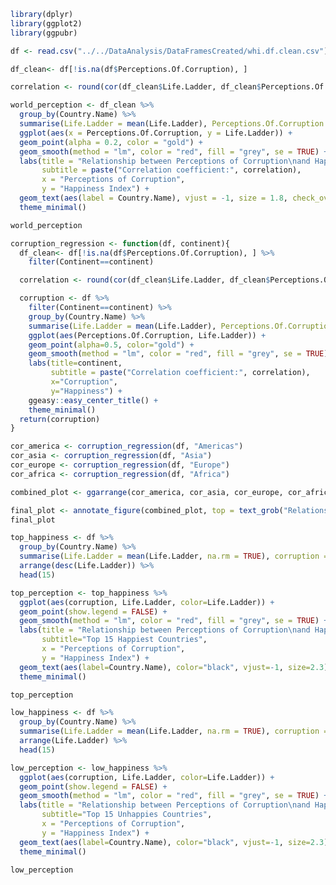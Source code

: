 ```r
library(dplyr)
library(ggplot2)
library(ggpubr)
```

```r
df <- read.csv("../../DataAnalysis/DataFramesCreated/whi.df.clean.csv")
```

```r
df_clean<- df[!is.na(df$Perceptions.Of.Corruption), ]

correlation <- round(cor(df_clean$Life.Ladder, df_clean$Perceptions.Of.Corruption),2)

world_perception <- df_clean %>%
  group_by(Country.Name) %>% 
  summarise(Life.Ladder = mean(Life.Ladder), Perceptions.Of.Corruption = mean(Perceptions.Of.Corruption)) %>%
  ggplot(aes(x = Perceptions.Of.Corruption, y = Life.Ladder)) +
  geom_point(alpha = 0.2, color = "gold") + 
  geom_smooth(method = "lm", color = "red", fill = "grey", se = TRUE) +
  labs(title = "Relationship between Perceptions of Corruption\nand Happiness Index Across the World",
       subtitle = paste("Correlation coefficient:", correlation),
       x = "Perceptions of Corruption", 
       y = "Happiness Index") +
  geom_text(aes(label = Country.Name), vjust = -1, size = 1.8, check_overlap = TRUE) +
  theme_minimal()

world_perception
```

```r
corruption_regression <- function(df, continent){
  df_clean<- df[!is.na(df$Perceptions.Of.Corruption), ] %>%
    filter(Continent==continent)

  correlation <- round(cor(df_clean$Life.Ladder, df_clean$Perceptions.Of.Corruption),2)

  corruption <- df %>%
    filter(Continent==continent) %>%
    group_by(Country.Name) %>% 
    summarise(Life.Ladder = mean(Life.Ladder), Perceptions.Of.Corruption = mean(Perceptions.Of.Corruption)) %>%
    ggplot(aes(Perceptions.Of.Corruption, Life.Ladder)) +
    geom_point(alpha=0.5, color="gold") + 
    geom_smooth(method = "lm", color = "red", fill = "grey", se = TRUE) +
    labs(title=continent, 
         subtitle = paste("Correlation coefficient:", correlation), 
         x="Corruption", 
         y="Happiness") +
    ggeasy::easy_center_title() +
    theme_minimal()
  return(corruption)
}

cor_america <- corruption_regression(df, "Americas")
cor_asia <- corruption_regression(df, "Asia")
cor_europe <- corruption_regression(df, "Europe")
cor_africa <- corruption_regression(df, "Africa")

combined_plot <- ggarrange(cor_america, cor_asia, cor_europe, cor_africa, ncol = 2, nrow =2, common.legend = TRUE, legend="bottom")

final_plot <- annotate_figure(combined_plot, top = text_grob("Relationship between Perceptions of Corruption\nand Happiness Index", face = "bold", size = 13))
final_plot
```

```r
top_happiness <- df %>%
  group_by(Country.Name) %>%
  summarise(Life.Ladder = mean(Life.Ladder, na.rm = TRUE), corruption = mean(Perceptions.Of.Corruption, na.rm = TRUE)) %>%
  arrange(desc(Life.Ladder)) %>%
  head(15)

top_perception <- top_happiness %>%
  ggplot(aes(corruption, Life.Ladder, color=Life.Ladder)) +
  geom_point(show.legend = FALSE) + 
  geom_smooth(method = "lm", color = "red", fill = "grey", se = TRUE) +
  labs(title = "Relationship between Perceptions of Corruption\nand Happiness Index", 
       subtitle="Top 15 Happiest Countries",
       x = "Perceptions of Corruption", 
       y = "Happiness Index") +
  geom_text(aes(label=Country.Name), color="black", vjust=-1, size=2.3) +
  theme_minimal()

top_perception
```

```r
low_happiness <- df %>%
  group_by(Country.Name) %>%
  summarise(Life.Ladder = mean(Life.Ladder, na.rm = TRUE), corruption = mean(Perceptions.Of.Corruption, na.rm = TRUE)) %>%
  arrange(Life.Ladder) %>%
  head(15)

low_perception <- low_happiness %>%
  ggplot(aes(corruption, Life.Ladder, color=Life.Ladder)) +
  geom_point(show.legend = FALSE) + 
  geom_smooth(method = "lm", color = "red", fill = "grey", se = TRUE) +
  labs(title = "Relationship between Perceptions of Corruption\nand Happiness Index", 
       subtitle="Top 15 Unhappies Countries",
       x = "Perceptions of Corruption", 
       y = "Happiness Index") +
  geom_text(aes(label=Country.Name), color="black", vjust=-1, size=2.3) +
  theme_minimal()

low_perception
```
